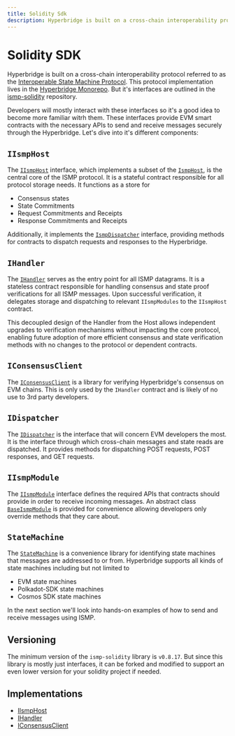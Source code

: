 ```yaml
---
title: Solidity Sdk
description: Hyperbridge is built on a cross-chain interoperability protocol referred to as the [Interoperable State Machine Protocol](/protocol/ismp). This protocol implementation lives in the [Hyperbridge Monorepo](https://github.com/polytope-labs/hyperbridge/tree/main/evm). But it's interfaces are outlined in the [ismp-solidity](https://github.com/polytope-labs/ismp-solidity) repository.
---
```



# Solidity SDK

Hyperbridge is built on a cross-chain interoperability protocol referred to as the [Interoperable State Machine Protocol](/protocol/ismp). This protocol implementation lives in the [Hyperbridge Monorepo](https://github.com/polytope-labs/hyperbridge/tree/main/evm). But it's interfaces are outlined in the [ismp-solidity](https://github.com/polytope-labs/ismp-solidity) repository.

Developers will mostly interact with these interfaces so it's a good idea to become more familiar witrh them. These interfaces provide EVM smart contracts with the necessary APIs to send and receive messages securely through the Hyperbridge. Let's dive into it's different components:

## `IIsmpHost`

The [`IIsmpHost`](https://github.com/polytope-labs/ismp-solidity/blob/main/interfaces/IIsmpHost.sol#L60) interface, which implements a subset of the [`IsmpHost`](/protocol/ismp/host), is the central core of the ISMP protocol. It is a stateful contract responsible for all protocol storage needs. It functions as a store for 

- Consensus states
- State Commitments
- Request Commitments and Receipts
- Response Commitments and Receipts

Additionally, it implements the [`IsmpDispatcher`](/protocol/ismp/dispatcher) interface, providing methods for contracts to dispatch requests and responses to the Hyperbridge.

## `IHandler`

The [`IHandler`](https://github.com/polytope-labs/ismp-solidity/blob/main/interfaces/IHandler.sol#L25) serves as the entry point for all ISMP datagrams. It is a stateless contract responsible for handling consensus and state proof verifications for all ISMP messages. Upon successful verification, it delegates storage and dispatching to relevant `IIsmpModules` to the `IIsmpHost` contract.

This decoupled design of the Handler from the Host allows independent upgrades to verification mechanisms without impacting the core protocol, enabling future adoption of more efficient consensus and state verification methods with no changes to the protocol or dependent contracts.


## `IConsensusClient`

The [`IConsensusClient`](https://github.com/polytope-labs/ismp-solidity/blob/main/interfaces/IConsensusClient.sol#L46) is a library for verifying Hyperbridge's consensus on EVM chains. This is only used by the `IHandler` contract and is likely of no use to 3rd party developers.


## `IDispatcher`

The [`IDispatcher`](https://github.com/polytope-labs/ismp-solidity/blob/main/interfaces/IDispatcher.sol#L71)
is the interface that will concern EVM developers the most. It is the interface through which cross-chain messages and state reads are dispatched.
It provides methods for dispatching POST requests, POST responses, and GET requests.


## `IIsmpModule`

The [`IIsmpModule`](https://github.com/polytope-labs/ismp-solidity/blob/main/interfaces/IIsmpModule.sol#L42) interface defines the required APIs that contracts should provide in order to receive incoming messages. An abstract class [`BaseIsmpModule`](https://github.com/polytope-labs/ismp-solidity/blob/main/interfaces/IIsmpModule.sol#L83) is provided for convenience allowing developers only override methods that they care about. 


## `StateMachine`

The [`StateMachine`](https://github.com/polytope-labs/ismp-solidity/blob/main/interfaces/StateMachine.sol#L18) is a convenience library for identifying state machines that messages are addressed to or from. Hyperbridge supports all kinds of state machines including but not limited to 

- EVM state machines
- Polkadot-SDK state machines
- Cosmos SDK state machines


In the next section we'll look into hands-on examples of how to send and receive messages using ISMP.

## Versioning

The minimum version of the `ismp-solidity` library is `v0.8.17`. But since this library is mostly just interfaces, it can be forked and modified to support an even lower version for your solidity project if needed.


## Implementations

 - [IIsmpHost](https://github.com/polytope-labs/hyperbridge/blob/main/evm/src/hosts/EvmHost.sol#L126)
 - [IHandler](https://github.com/polytope-labs/hyperbridge/blob/main/evm/src/modules/HandlerV1.sol#L57)
 - [IConsensusClient](https://github.com/polytope-labs/hyperbridge/blob/main/evm/src/consensus/SP1Beefy.sol#L31)
